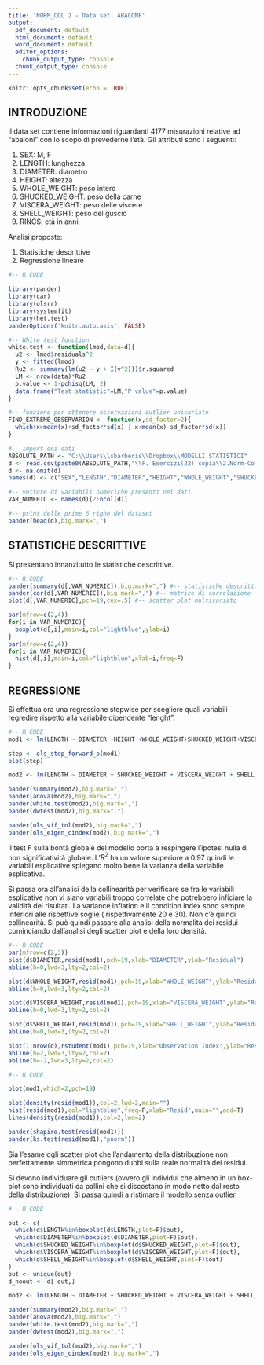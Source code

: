 ---
title: 'NORM_COL 2 - Data set: ABALONE'
output:
  pdf_document: default
  html_document: default
  word_document: default
  editor_options:
    chunk_output_type: console
  chunk_output_type: console
---

```{r setup, include=FALSE}
knitr::opts_chunk$set(echo = TRUE)
```

## INTRODUZIONE

Il data set contiene informazioni riguardanti 4177 misurazioni relative ad "abaloni" con lo scopo di prevederne l'età. Gli attributi sono i seguenti:

1. SEX: M, F
2. LENGTH: lunghezza
3. DIAMETER: diametro
4. HEIGHT: altezza
5. WHOLE_WEIGHT: peso intero
6. SHUCKED_WEIGHT: peso della carne
7. VISCERA_WEIGHT: peso delle viscere
8. SHELL_WEIGHT: peso del guscio
9. RINGS: età in anni

Analisi proposte:

1. Statistiche descrittive
2. Regressione lineare

> >

```{r,eval=TRUE,echo=T,warning=FALSE,message=F,results="asis"}
#-- R CODE

library(pander)
library(car)
library(olsrr)
library(systemfit)
library(het.test)
panderOptions('knitr.auto.asis', FALSE)

#-- White test function
white.test <- function(lmod,data=d){
  u2 <- lmod$residuals^2
  y <- fitted(lmod)
  Ru2 <- summary(lm(u2 ~ y + I(y^2)))$r.squared
  LM <- nrow(data)*Ru2
  p.value <- 1-pchisq(LM, 2)
  data.frame("Test statistic"=LM,"P value"=p.value)
}

#-- funzione per ottenere osservazioni outlier univariate
FIND_EXTREME_OBSERVARION <- function(x,sd_factor=2){
  which(x>mean(x)+sd_factor*sd(x) | x<mean(x)-sd_factor*sd(x))  
}

#-- import dei dati
ABSOLUTE_PATH <- "C:\\Users\\sbarberis\\Dropbox\\MODELLI STATISTICI"
d <- read.csv(paste0(ABSOLUTE_PATH,"\\F. Esercizi(22) copia\\2.Norm-Col copy(3)\\2.Norm-Col\\dati.csv"),sep=";",header=F)
d <- na.omit(d)
names(d) <- c("SEX","LENGTH","DIAMETER","HEIGHT","WHOLE_WEIGHT","SHUCKED_WEIGHT","VISCERA_WEIGHT","SHELL_WEIGHT","RINGS")

#-- vettore di variabili numeriche presenti nei dati
VAR_NUMERIC <- names(d)[2:ncol(d)]

#-- print delle prime 6 righe del dataset
pander(head(d),big.mark=",")
```

> >

## STATISTICHE DESCRITTIVE

Si  presentano innanzitutto le statistiche descrittive.

> >

```{r,fig.width=6,echo=T,message=FALSE,results="asis"}
#-- R CODE
pander(summary(d[,VAR_NUMERIC]),big.mark=",") #-- statistiche descrittive
pander(cor(d[,VAR_NUMERIC]),big.mark=",") #-- matrice di correlazione
plot(d[,VAR_NUMERIC],pch=19,cex=.5) #-- scatter plot multivariato

par(mfrow=c(2,4))
for(i in VAR_NUMERIC){
  boxplot(d[,i],main=i,col="lightblue",ylab=i)
}
par(mfrow=c(2,4))
for(i in VAR_NUMERIC){
  hist(d[,i],main=i,col="lightblue",xlab=i,freq=F)
}
```


## REGRESSIONE

Si effettua ora una regressione stepwise per scegliere quali variabili regredire rispetto alla variabile dipendente "lenght".

> >

```{r,fig.width=6,echo=T,message=FALSE,results="asis"}
#-- R CODE
mod1 <- lm(LENGTH ~ DIAMETER +HEIGHT +WHOLE_WEIGHT+SHUCKED_WEIGHT+VISCERA_WEIGHT+SHELL_WEIGHT+RINGS, d)

step <- ols_step_forward_p(mod1)
plot(step)

mod2 <- lm(LENGTH ~ DIAMETER + SHUCKED_WEIGHT + VISCERA_WEIGHT + SHELL_WEIGHT, d)

pander(summary(mod2),big.mark=",")
pander(anova(mod2),big.mark=",")
pander(white.test(mod2),big.mark=",")
pander(dwtest(mod2),big.mark=",")

pander(ols_vif_tol(mod2),big.mark=",")
pander(ols_eigen_cindex(mod2),big.mark=",")
```

Il test F sulla bontà globale del modello porta a respingere l’ipotesi nulla di non significatività globale.
L’$R^2$ ha un  valore superiore a 0.97 quindi le variabili esplicative spiegano molto bene la varianza della variabile esplicativa.

Si passa ora all’analisi della collinearità per verificare se fra le variabili esplicative non vi siano variabili troppo correlate che potrebbero inficiare la validità dei risultati.
La variance inflation e il condition index sono sempre inferiori alle rispettive soglie ( rispettivamente 20 e 30). Non c’è quindi collinearità.
Si può quindi passare alla analisi della normalità dei residui cominciando dall’analisi degli scatter plot e della loro densità. 


> >

```{r,fig.width=6,echo=T,message=FALSE,results="asis"}
#-- R CODE
par(mfrow=c(2,3))
plot(d$DIAMETER,resid(mod1),pch=19,xlab="DIAMETER",ylab="Residual")
abline(h=0,lwd=3,lty=2,col=2)

plot(d$WHOLE_WEIGHT,resid(mod1),pch=19,xlab="WHOLE_WEIGHT",ylab="Residual")
abline(h=0,lwd=3,lty=2,col=2)

plot(d$VISCERA_WEIGHT,resid(mod1),pch=19,xlab="VISCERA_WEIGHT",ylab="Residual")
abline(h=0,lwd=3,lty=2,col=2)

plot(d$SHELL_WEIGHT,resid(mod1),pch=19,xlab="SHELL_WEIGHT",ylab="Residual")
abline(h=0,lwd=3,lty=2,col=2)

plot(1:nrow(d),rstudent(mod1),pch=19,xlab="Observation Index",ylab="Residual Studentized",type="h")
abline(h=2,lwd=3,lty=2,col=2)
abline(h=-2,lwd=3,lty=2,col=2)
```

> >

```{r,fig.width=6,echo=T,message=FALSE,results="asis",warning =FALSE}
#-- R CODE

plot(mod1,which=2,pch=19)

plot(density(resid(mod1)),col=2,lwd=2,main="")
hist(resid(mod1),col="lightblue",freq=F,xlab="Resid",main="",add=T)
lines(density(resid(mod1)),col=2,lwd=2)

pander(shapiro.test(resid(mod1))) 
pander(ks.test(resid(mod1),"pnorm")) 
```

Sia l’esame dgli scatter plot che l’andamento della distribuzione non perfettamente simmetrica pongono dubbi sulla reale normalità dei residui.

Si devono individuare gli outliers (ovvero gli individui che almeno in un box-plot sono individuati da pallini che si discostano in modo netto dal resto della distribuzione). Si passa quindi a ristimare il modello senza outlier.


> >

```{r,fig.width=6,echo=T,message=FALSE,results="asis"}
#-- R CODE

out <- c(
  which(d$LENGTH%in%boxplot(d$LENGTH,plot=F)$out),
  which(d$DIAMETER%in%boxplot(d$DIAMETER,plot=F)$out),
  which(d$SHUCKED_WEIGHT%in%boxplot(d$SHUCKED_WEIGHT,plot=F)$out),
  which(d$VISCERA_WEIGHT%in%boxplot(d$VISCERA_WEIGHT,plot=F)$out),
  which(d$SHELL_WEIGHT%in%boxplot(d$SHELL_WEIGHT,plot=F)$out)
)
out <- unique(out)
d_noout <- d[-out,]

mod2 <- lm(LENGTH ~ DIAMETER + SHUCKED_WEIGHT + VISCERA_WEIGHT + SHELL_WEIGHT, d_noout)

pander(summary(mod2),big.mark=",")
pander(anova(mod2),big.mark=",")
pander(white.test(mod2),big.mark=",")
pander(dwtest(mod2),big.mark=",")

pander(ols_vif_tol(mod2),big.mark=",")
pander(ols_eigen_cindex(mod2),big.mark=",")

```
